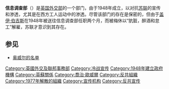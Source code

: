 '''信息调查部'''（{{lang-en|Information Research Department}}）是[[英国外交部|英国外交部]]的一个部门，由{{le|克里斯托弗·梅休|Christopher Mayhew}}于1948年成立，以对抗[[苏联|苏联]]的宣传和渗透，尤其是在西方工人运动中的渗透。尽管该部门的存在是保密的，但由于[[盖伊·伯吉斯|盖伊·伯吉斯]]在1948年被送往信息调查部任职两个月，而被梅休以“肮脏，醉酒和怠工”解雇，苏联才意识到其存在。 

==参见==
* [[奥威尔的名单|奥威尔的名单]]

[[Category:英國外交及聯邦事務部|Category:英國外交及聯邦事務部]]
[[Category:冷战宣传|Category:冷战宣传]]
[[Category:1948年建立政府機構|Category:1948年建立政府機構]]
[[Category:英蘇關係|Category:英蘇關係]]
[[Category:喬治·歐威爾|Category:喬治·歐威爾]]
[[Category:反共組織|Category:反共組織]]
[[Category:1977年解散的組織|Category:1977年解散的組織]]
[[Category:宣传机构|Category:宣传机构]]
[[Category:反共宣传|Category:反共宣传]]